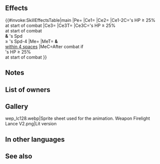 {{Weapon Infobox
|tagid=SID_炎と風舞う霊槍
|intID=3244
|exclusive=1
|weaponType=Lance
|cost=400
|might=16
|range=1
|cooldown=-1
|effect=Accelerates Special trigger (cooldown count-1). At start of combat, if unit's HP ≥ 25%, grants Atk/Spd/Def/Res+5 to unit during combat, deals damage = 15% of foe's Atk, and also, if unit's Spd ≥ foe's Spd-4, inflicts Special cooldown charge -1 on foe per attack. (Only highest value applied. Does not stack.) At start of combat, if unit's HP ≥ 25%, grants Special cooldown count-1 to unit and allies within 4 spaces of unit after combat.
|statModifiers=0,16,0,0,0
|required=Silver Lance
|properties=
}}
==Effects==
{{#invoke:SkillEffectsTable|main
|Pe={{Eft|Accelerates Special}}
|Ce1={{Eft|Temporary buffs|Atk/Spd/Def/Res|5}}
|Ce2={{Eft|Damage Boost|15% of {{Tgt|Foe}}'s Atk}}
|Ce1-2C={{Tgt|Unit}}'s HP ≥ 25%<br>at start of combat
|Ce3={{Eft|Guard}}
|Ce3T={{Tgt|Foe}}
|Ce3C={{Tgt|Unit}}'s HP ≥ 25%<br>at start of combat<br>'''&''' {{Tgt|Unit}}'s Spd<br>≥ {{Tgt|Foe}}'s Spd-4
|Me={{Eft|Reduce Cooldown|1}}
|MeT={{Tgt|Unit}} '''&''' {{Tgt|Allies}}<br>[[within 4 spaces]]
|MeC=After combat if<br>{{Tgt|Unit}}'s HP ≥ 25%<br>at start of combat
}}
==Notes==
{{Temporary buffs}}
{{AtkDamageBoost}}
{{CooldownChargeMinus}}
{{After combat note}}
{{After combat Special modification}}
==List of owners==
{{Skill Hero List}}
==Gallery==
<gallery>
wep_lc128.webp|Sprite sheet used for the animation.
Weapon Firelight Lance V2.png|Lit version
</gallery>
==In other languages==
{{OtherLanguages
|japanese=炎と風舞う霊槍
|german=Feuerscheinlanze
|spanishEU=Lanza hoguera
|spanishLA=Lanza hoguera
|french=Lance embrasée
|italian=Lancia accecante
|chineseTW=風火飛舞的靈槍
|portuguese=Lança lume
}}
==See also==
{{See also skills|cond=(Description LIKE '%deals damage =%of foe_s Atk%' OR Description LIKE '%if unit_s Spd ≥ foe_s Spd-4%' OR Description LIKE '%grants special cooldown count-%to unit and allies within%after combat%' OR Description LIKE '%after combat%grants special cooldown count-%to unit and allies within%') AND Exclusive='1'}}
{{Weapons Navbox}}